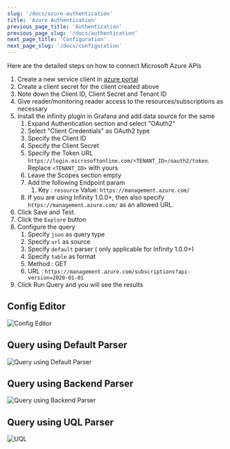 ```yaml
---
slug: '/docs/azure-authentication'
title: 'Azure Authentication'
previous_page_title: 'Authentication'
previous_page_slug: '/docs/authentication'
next_page_title: 'Configuration'
next_page_slug: '/docs/configuration'
---
```


Here are the detailed steps on how to connect Microsoft Azure APIs

1. Create a new service client in [azure portal](https://portal.azure.com/#view/Microsoft_AAD_IAM/ActiveDirectoryMenuBlade/~/RegisteredApps)
2. Create a client secret for the client created above
3. Note down the Client ID, Client Secret and Tenant ID
4. Give reader/monitoring reader access to the resources/subscriptions as necessary
5. Install the infinity plugin in Grafana and add data source for the same
   1. Expand Authentication section and select "OAuth2"
   2. Select "Client Credentials" as OAuth2 type
   3. Specify the Client ID
   4. Specify the Client Secret
   5. Specify the Token URL `https://login.microsoftonline.com/<TENANT_ID>/oauth2/token`. Replace `<TENANT_ID>` with yours
   6. Leave the Scopes section empty
   7. Add the following Endpoint param
      1. Key : `resource` Value: `https://management.azure.com/`
   8. If you are using Infinity 1.0.0+, then also specify `https://management.azure.com/` as an allowed URL.
6. Click Save and Test.
7. Click the `Explore` button
8. Configure the query
   1. Specify `json` as query type
   2. Specify `url` as source
   3. Specify `default` parser ( only applicable for Infinity 1.0.0+)
   4. Specify `table` as format
   5. Method : GET
   6. URL : `https://management.azure.com/subscriptions?api-version=2020-01-01`
9. Click Run Query and you will see the results

## Config Editor

![Config Editor](https://user-images.githubusercontent.com/153843/190214740-c8b548f9-ef64-4399-941f-41df5f631fdc.png)

## Query using Default Parser

![Query using Default Parser](https://user-images.githubusercontent.com/153843/190215987-d21424dd-f12e-4ea3-be79-f2959e960dc0.png)

## Query using Backend Parser

![Query using Backend Parser](https://user-images.githubusercontent.com/153843/190216309-12a8f8f7-3a9d-4b90-bc48-0919b0a94e72.png)

## Query using UQL Parser

![UQL](https://user-images.githubusercontent.com/153843/190216710-d39d779c-d984-4fe8-b450-f55ebfcd6496.png)
